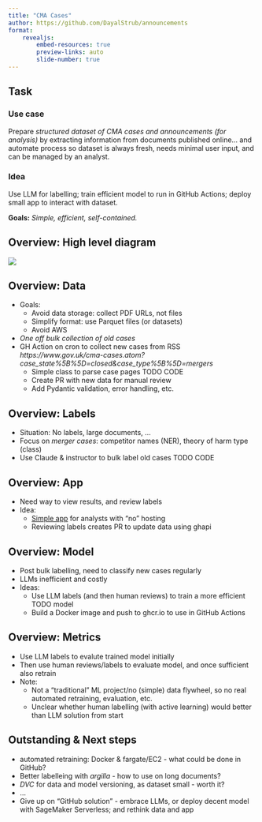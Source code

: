 ```yaml
---
title: "CMA Cases"
author: https://github.com/DayalStrub/announcements
format: 
    revealjs:
        embed-resources: true
        preview-links: auto
        slide-number: true
---
```


## Task

### Use case

Prepare _structured dataset of CMA cases and announcements (for analysis)_ by extracting information from documents published online... and automate process so dataset is always fresh, needs minimal user input, and can be managed by an analyst. 

### Idea

Use LLM for labelling; train efficient model to run in GitHub Actions; deploy small app to interact with dataset.

__Goals:__ _Simple, efficient, self-contained._

## Overview: High level diagram

![](overview.png)

## Overview: Data

* Goals:
  * Avoid data storage: collect PDF URLs, not files
  * Simplify format: use Parquet files (or datasets)
  * Avoid AWS
* _One off bulk collection of old cases_
* GH Action on cron to collect new cases from RSS
  _https://www.gov.uk/cma-cases.atom?case_state%5B%5D=closed&case_type%5B%5D=mergers_
  * Simple class to parse case pages
    TODO CODE
  * Create PR with new data for manual review
  * Add Pydantic validation, error handling, etc.

## Overview: Labels

* Situation: No labels, large documents, ...
* Focus on _merger cases_: competitor names (NER), theory of harm type (class)
* Use Claude & instructor to bulk label old cases
  TODO CODE

## Overview: App

* Need way to view results, and review labels
* Idea: 
  * [Simple app](https://dayalstrub.github.io/announcements/){preview-link="true" style="text-align: center"} for analysts with "no" hosting 
  * Reviewing labels creates PR to update data using ghapi

## Overview: Model

* Post bulk labelling, need to classify new cases regularly
* LLMs inefficient and costly
* Ideas:
  * Use LLM labels (and then human reviews) to train a more efficient TODO model
  * Build a Docker image and push to ghcr.io to use in GitHub Actions

## Overview: Metrics

* Use LLM labels to evalute trained model initially
* Then use human reviews/labels to evaluate model, and once sufficient also retrain
* Note:
  * Not a "traditional" ML project/no (simple) data flywheel, so no real automated retraining, evaluation, etc.
  * Unclear whether human labelling (with active learning) would better than LLM solution from start

## Outstanding & Next steps

- automated retraining: Docker & fargate/EC2 - what could be done in GitHub?
- Better labelleing with _argilla_ - how to use on long documents?
- _DVC_ for data and model versioning, as dataset small - worth it?
- ...
- Give up on "GitHub solution" - embrace LLMs, or deploy decent model with SageMaker Serverless; and rethink data and app
